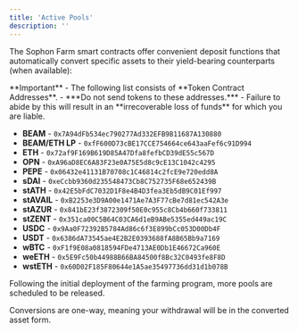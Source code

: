 ```yaml
---
title: 'Active Pools'
description: ''
---
```


The Sophon Farm smart contracts offer convenient deposit functions that automatically convert specific assets to their yield-bearing counterparts (when available):

<Warning>
**Important**
- The following list consists of **Token Contract Addresses**.
- ***Do not send tokens to these addresses.***
- Failure to abide by this will result in an **irrecoverable loss of funds** for which you are liable.
</Warning>

- **BEAM** - `0x7A94dFb534ec790277Ad332EFB9B11687A130880`
- **BEAM/ETH LP** - `0xfF600D73cBE17CCE754664ce643aaFef6c91D994`
- **ETH** - `0x72af9F169B619D85A47Dfa8fefbCD39dE55c567D`
- **OPN** - `0xA96aD8EC6A83F23e0A75E5d8c9cE13C1042c4295`
- **PEPE** - `0x06432e41131B70708c1C46814c2fcE9e720edd8A`
- **sDAI** - `0xeCcbb9360d235548473Cb8C752735F68e652439B`
- **stATH** - `0x42E5bFdC7032D1F8e4B4D3fea3Eb5dB9C01Ef997`
- **stAVAIL** - `0xB2253e3D9A00e1471Ae7A3F77cBe7d81ec542A3e`
- **stAZUR** - `0x841bE23f3872309f50E0c955c8Cb4b660f733811`
- **stZENT** - `0x351ca00C5B64C03CA6d1eB9ABe5355ed449ac19C`
- **USDC** - `0x9Aa0F72392B5784Ad86c6f3E899bCc053D00Db4F`
- **USDT** - `0x6386dA73545ae4E2B2E0393688fA8B65Bb9a7169`
- **wBTC** - `0xF1f9E08a0818594FDe4713AE0Db1E46672Ca960E`
- **weETH** - `0x5E9Fc50b44988B66BA84500f8Bc32C0493fe8F8D`
- **wstETH** - `0x60D02F185F80644e1A5ae35497736dd31d1b078B`

Following the initial deployment of the farming program, more pools are scheduled to be released.

<Note>Conversions are one-way, meaning your withdrawal will be in the converted asset form.</Note>
